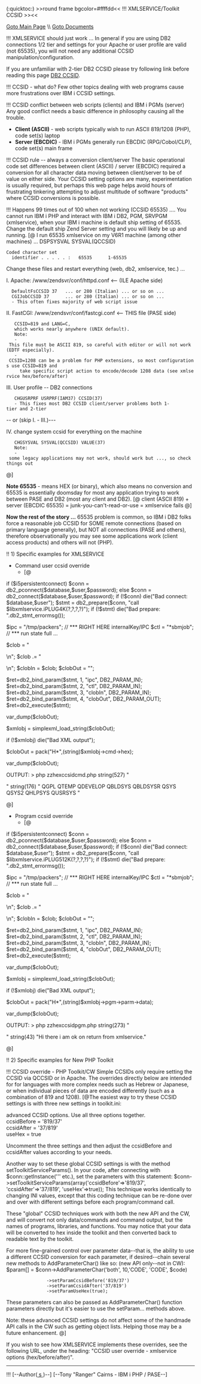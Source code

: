 (:quicktoc:)
>>round frame bgcolor=#ffffdd<<
!!! XMLSERVICE/Toolkit CCSID
>><<

[[XMLService/XMLService | Goto Main Page]]
\\
[[XMLSERVICEDocument | Goto Documents]]

!!! XMLSERVICE should just work ...
In general if you are using DB2 connections 1/2 tier and settings for your Apache or user profile are valid (not 65535), you will not need any additional CCSID manipulation/configuration.

If you are unfamiliar with 2-tier DB2 CCSID please try following link before reading this page [[PHP/DB2CCSID | DB2 CCSID]].

!!! CCSID - what do?
Few other topics dealing with web programs cause more frustrations over IBM i CCSID settings.

!!! CCSID conflict between web scripts (clients) and IBM i PGMs (server)
Any good conflict needs a basic difference in philosophy causing all the trouble.
* '''Client (ASCII)''' - web scripts typically wish to run ASCII 819/1208 (PHP), code set(s) laptop
* '''Server (EBCDIC)''' - IBM i PGMs generally run EBCDIC (RPG/Cobol/CLP), code set(s) main frame

!!! CCSID rule -- always a conversion client/server
The basic operational code set differences between client (ASCII) / server (EBCDIC) required a conversion for all character data moving between client/server to be of value on either side. Your CCSID setting options are many, experimentation is usually required, but perhaps this web page helps avoid hours of frustrating tinkering attempting to adjust multitude of software "products" where CCSID conversions is possible.

!!! Happens 99 times out of 100 when not working (CCSID 65535) ....
You cannot run IBM i PHP and interact with IBM i DB2, PGM, SRVPGM (xmlservice), when your IBM i machine is default ship setting of 65535. Change the default ship Zend Server setting and you will likely be up and running.
[@
I run 65535 xmlservice on my V6R1 machine (among other machines) ...
DSPSYSVAL SYSVAL(QCCSID)
 Coded character set
   identifier . . . . . :   65535      1-65535


Change these files and restart everything (web, db2, xmlservice, tec.) ...

I. Apache:  /www/zendsvr/conf/httpd.conf <-- (ILE Apache side)
   DefaultFsCCSID 37   ... or 280 (Italian) ... or so on ...
   CGIJobCCSID 37      ... or 280 (Italian) ... or so on ...
   - This often fixes majority of web script issue

II. FastCGI: /www/zendsvr/conf/fastcgi.conf <-- THIS file (PASE side)
    CCSID=819 and LANG=C,
    which works nearly anywhere (UNIX default).
    Note:
    - This file must be ASCII 819, so careful with editor or will not work (EDTF especially).
    - CCSID=1208 can be a problem for PHP extensions, so most configurations use CCSID=819 and
      take specific script action to encode/decode 1208 data (see xmlservice hex/before/after)

III. User profile -- DB2 connections
    CHGUSRPRF USRPRF(IAM37) CCSID(37)
    - This fixes most DB2 CCSID client/server problems both 1-tier and 2-tier

-- or (skip I. - III.)---

IV. change system ccsid for everything on the machine
    CHGSYSVAL SYSVAL(QCCSID) VALUE(37)
    Note:
    - some legacy applications may not work, should work but ..., so check things out
@]

'''Note 65535''' - means HEX (or binary), which also means no conversion and 65535 is essentially doomsday for most any application trying to work between PASE and DB2 (most any client and DB2).
[@
client (ASCII 819) + server (EBCDIC 65535) = junk-you-can't-read-or-use = xmlservice fails
@]

'''Now the rest of the story ...''' 65535 problem is common, so IBM i DB2 folks force a reasonable job CCSID for SOME remote connections (based on primary language generally), but NOT all connections (PASE and others), therefore observationally you may see some applications work (client access products) and others will not (PHP).

!! 1) Specific examples for XMLSERVICE
* Command user ccsid override
** [@
if ($i5persistentconnect) $conn = db2_pconnect($database,$user,$password);
else $conn = db2_connect($database,$user,$password);
if (!$conn) die("Bad connect: $database,$user");
$stmt = db2_prepare($conn, "call $libxmlservice.iPLUG4K(?,?,?,?)");
if (!$stmt) die("Bad prepare: ".db2_stmt_errormsg());

$ipc = "/tmp/packers"; // *** RIGHT HERE internalKey/IPC
$ctl = "*sbmjob";      // *** run state full ...

$clob = "<?xml version='1.0'?>\n";
$clob .= "<script>\n";
$clob .= "<cmd exec='rexx' hex='on' before='819/37' after='37/819'>";
$clob .= bin2hex("RTVJOBA USRLIBL(?) SYSLIBL(?)");
$clob .= "</cmd>\n";
$clob .= "</script>\n";
$clobIn = $clob;
$clobOut = "";

$ret=db2_bind_param($stmt, 1, "ipc", DB2_PARAM_IN);
$ret=db2_bind_param($stmt, 2, "ctl", DB2_PARAM_IN);
$ret=db2_bind_param($stmt, 3, "clobIn", DB2_PARAM_IN);
$ret=db2_bind_param($stmt, 4, "clobOut", DB2_PARAM_OUT);
$ret=db2_execute($stmt);

var_dump($clobOut);

$xmlobj = simplexml_load_string($clobOut);

if (!$xmlobj) die("Bad XML output");

$clobOut = pack("H*",(string)$xmlobj->cmd->hex);

var_dump($clobOut);

OUTPUT:
> php zzhexccsidcmd.php
string(527) "<?xml version='1.0'?>
<script>
<cmd exec='rexx' hex='on' before='819/37' after='37/819'><success>+++ success RTVJOBA USRLIBL(?) SYSLIBL(?)</success><hex>3C726F773E0A3C6461746120646573633D275553524C49424C273E5147504C202020202020205154454D5020202020202051444556454C4F5020202051424C445359532020202051424C44535953523C2F646174613E0A3C2F726F773E0A3C726F773E0A3C6461746120646573633D275359534C49424C273E5153595320202020202020515359533220202020202051484C5053595320202020515553525359533C2F646174613E0A3C2F726F773E0A</hex></cmd>
</script>"
string(176) "<row>
<data desc='USRLIBL'>QGPL       QTEMP      QDEVELOP   QBLDSYS    QBLDSYSR</data>
</row>
<row>
<data desc='SYSLIBL'>QSYS       QSYS2      QHLPSYS    QUSRSYS</data>
</row>
"



@]

* Program ccsid override
** [@
if ($i5persistentconnect) $conn = db2_pconnect($database,$user,$password);
else $conn = db2_connect($database,$user,$password);
if (!$conn) die("Bad connect: $database,$user");
$stmt = db2_prepare($conn, "call $libxmlservice.iPLUG512K(?,?,?,?)");
if (!$stmt) die("Bad prepare: ".db2_stmt_errormsg());

$ipc = "/tmp/packers"; // *** RIGHT HERE internalKey/IPC
$ctl = "*sbmjob";      // *** run state full ...

$clob = "<?xml version='1.0'?>\n";
$clob .= "<script>\n";
$clob .= "<pgm name='ZZSRV' lib='XMLSERVICE' func='ZZ200'>\n";
$clob .= "<parm io='both'>\n";
$clob .= "<data type='200A' hex='on' before='819/37' after='37/819'>";
$clob .= bin2hex("Hi there i am ok on return from xmlservice.");
$clob .= "</data>\n";
$clob .= "</parm>\n";
$clob .= "</pgm>\n";
$clob .= "</script>\n";
$clobIn = $clob;
$clobOut = "";

$ret=db2_bind_param($stmt, 1, "ipc", DB2_PARAM_IN);
$ret=db2_bind_param($stmt, 2, "ctl", DB2_PARAM_IN);
$ret=db2_bind_param($stmt, 3, "clobIn", DB2_PARAM_IN);
$ret=db2_bind_param($stmt, 4, "clobOut", DB2_PARAM_OUT);
$ret=db2_execute($stmt);

var_dump($clobOut);

$xmlobj = simplexml_load_string($clobOut);

if (!$xmlobj) die("Bad XML output");

$clobOut = pack("H*",(string)$xmlobj->pgm->parm->data);

var_dump($clobOut);


OUTPUT:
> php zzhexccsidpgm.php
string(273) "<?xml version='1.0'?>
<script>
<pgm name='ZZSRV' lib='XMLSERVICE' func='ZZ200'>
<parm io='both'>
<data type='200A' hex='on' before='819/37' after='37/819'>4869207468657265206920616D206F6B206F6E2072657475726E2066726F6D20786D6C736572766963652E</data>
</parm>
</pgm>
</script>"
string(43) "Hi there i am ok on return from xmlservice."

@]



!! 2) Specific examples for New PHP Toolkit

!!! CCSID override - PHP Toolkit/CW
Simple CCSIDs only require setting the CCSID via QCCSID or in Apache. The overrides directly below are intended for for languages with more complex needs such as Hebrew or Japanese, or when individual pieces of data are encoded differently (such as a combination of 819 and 1208).
[@The easiest way to try these CCSID settings is with three new settings in toolkit.ini:
; advanced CCSID options. Use all three options together.
;ccsidBefore = '819/37'
;ccsidAfter = '37/819'
;useHex = true

Uncomment the three settings and then adjust the ccsidBefore and ccsidAfter values according to your needs.

Another way to set these global CCSID settings is with the method setToolkitServiceParams(). In your code, after connecting with $conn::getInstance(''' etc.), set the parameters with this statement:
$conn->setToolkitServiceParams(array('ccsidBefore'=>'819/37', 'ccsidAfter'=>'37/819', 'useHex'=>true));
This technique works identically to changing INI values, except that this coding technique can be re-done over and over with different settings before each program/command call.

These "global" CCSID techniques work with both the new API and the CW, and will convert not only data/commands and command output, but the names of programs, libraries, and functions. You may notice that your data will be converted to hex inside the toolkit and then converted back to readable text by the toolkit.

For more fine-grained control over parameter data--that is, the ability to use a different CCSID conversion for each parameter, if desired--chain several new methods to AddParameterChar() like  so: (new API only--not in CW):
$param[] = $conn->AddParameterChar('both', 10,'CODE', 'CODE', $code)
                ->setParamCcsidBefore('819/37')
                ->setParamCcsidAfter('37/819')
                ->setParamUseHex(true);


These parameters can also be passed as AddParameterChar() function parameters directly but it's easier to use the setParam… methods above.

Note: these advanced CCSID settings do not affect some of the handmade API calls in the CW such as getting object lists. Helping those may be a future enhancement.
@]

If you wish to see how XMLSERVICE implements these overrides, see the following URL, under the heading: "CCSID user override - xmlservice options (hex/before/after)".



----
!!! [--Author([[http://youngiprofessionals.com/wiki/index.php/XMLSERVICE/XMLSERVICECCSID?action=expirediff | s ]])--]
[--Tony "Ranger" Cairns - IBM i PHP / PASE--]



